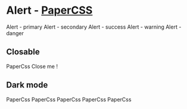 
<Meta title="Components/Alert/Overview" />

# Alert - [PaperCSS](https://www.getpapercss.com/docs/components/alerts/)

<p-alert type="primary">Alert - primary</p-alert>
<p-alert type="secondary">Alert - secondary</p-alert>
<p-alert type="success">Alert - success</p-alert>
<p-alert type="warning">Alert - warning</p-alert>
<p-alert type="danger">Alert - danger</p-alert>

## Closable

<p-alert closable type="primary">PaperCss</p-alert>
<p-alert id="onClose" closable type="danger">Close me !</p-alert>

## Dark mode

<div style={{padding: '10px', boxSizing: "border-box", width: "100%", background: "#41403e"}}>
    <p-alert dark type="primary">PaperCss</p-alert>
    <p-alert dark type="secondary">PaperCss</p-alert>
    <p-alert dark type="success">PaperCss</p-alert>
    <p-alert dark closable type="warning">PaperCss</p-alert>
    <p-alert dark closable type="danger">PaperCss</p-alert>
</div>
